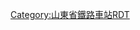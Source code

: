 <noinclude>{{BS-map
| title = 郓城站站线布置图
| map = </noinclude>
\\\\CONTg\CONTg\\\~~[[京九铁路]][[上行线|上]]、[[下行线]][[北京西站]]方向
\\\\STRg\STRf\\\
\\\\STR!~STRc2\ABZg3\\\
\\\\ABZg+1\STR!~STRc4\\\
\\\\ABZg2\STR!~STRc3\\\
\\\\STR!~STRc1\ABZg+4\ENDEa\\
\\\ENDEa!~STRc2\ABZg3\ABZg2\STR!~STRc3\\
\\\ABZg+1\STR!~STRc4\STR!~STRc1\ABZg+4\\
\\STRc2\ABZg3\STR\STR\ABZg2\STRc3\
STRc2\STR3+l!~STRc2\ABZ1+3r!~STRc2\ABZg3!~STRc4\STR\STR\STR!~STRc1\ABZ4+2f\STRc3
STR+1\STR+1!~STRc4\STR+1!~STRc4\STR!~STRc4\STR\STR\STR\STR!~STRc1\STR+4
STR\STR\STR\STR\STR\STR\STR\STR\STR
STR\STR\STR\STR\STR\STR\STR\STR\STR
STR\STR\STR\STR+BSl\STR+BSr\STR\STR\STR\STR+BSl!~num1l~~1站台
STR\STR\STR\STR+BSl\STR+BSr\STR\STR\STR\STR+BSl
STR\STR\STR\STR+BSl\STR+BSr\STR\STR\STR\STR+BSl
STR\STR\STR\STR+BSl\STR+BSr\STR\STR\STR\STR+BSl
STR\STR\STR\STR+BSl\STR+BSr!~num2r\STR\STR\STR\STR+BSl~~2站台
STR\STR\STR\STR+BSl!~num3l\STR+BSr\STR\STR\STR\STR+BSl~~3站台
STR\STR\STR\STR+BSl\STR+BSr\STR\STR\STR\STR+BSl
STR\STR\STR\STR+BSl\STR+BSr\STR\STR\STR\STR+BSl
STR\STR\STR\STR\STR\STR\STR\STR\STR
STR\STR\STR\STR\STR\STR\STR\STR\STR
STR2\STR!~STRc3\STR2\STR!~STRc3\STR\STR\STR\STR\STR
STRc1\ABZ2+4g\STRc13\ABZg+4\STR\STR\STR\STR!~STRc2\STR3
\STRc1\ABZ4+2f\ABZg3\STR\STR\STR!~STRc2\ABZ3+1g\STRc4
\\ABZg+1\ABZ2+4g\STR!~STRc3\STR\ABZg+1\STRc4\
\\STR2\STRc13\ABZg+4\STR!~STRc2\ABZg3\\
\\STRc1\STR+4\ABZg2\ABZg+1!~STRc3\STR!~STRc4\STRc2\LSTR3+1
\\\STR\STR!~STRc1\ABZg+4\STR!~STRc2\ABZ3+1l\LSTRq!~STRc4
\\STRc2\STR3\STR\ABZg2\ABZg+1!~STRc3\STRc4\
\STRc2\STR3+1\STRc4\STR!~STRc2\ABZg3!~STRc1\ABZg+4\\
STRc2\STR3+1\STRc4\\ABZg+1\STR!~STRc4\STR\STRc2\LSTR3+1
STR+1\STRc4\\\STR\STR\STR!~STRc2\STR3+1\STRc4
STR\\\\STR\STR\ABZg+1\STRc4\
STR\\\\STR\STR\STR\\
STR\\\\STR\STR\STR\\
STR\\\\STR\STR\STR\\
STR\\\\STR\STR\STR\BUILDING\
STR\\\\STR\STR\STR!~STRc2\STR3\
STR\\\\STR\STR\ABZg+1\STRc4\
STR\\\\STR\STR\STR\\
STR\\\\STR\STR\STR2\STRc3\
STR\\\\STR\STR\STRc1\LSTR2+4\
STR\\\\STR\STR\\\
STR2\STRc3\\\STR\STR\\\
STRc1\STR2+4\STRc3\\STR\STR\\\
\STRc1\STR2+4\STRc3\STR\STR\\\
\\STRc1\STR2+4\STR!~STRc3\STR\\\
\\\STRc1\KRZ2+4o\STR!~STRc3\\\
\\\\STR!~STRc1\KRZ2+4o\STRc3\\
\\\\STR\STR!~STRc1\LSTR2+4\\
\\\\STRg\STRf\\\
\\\\CONTf\CONTf\\\~~[[京九铁路]][[上行线|上]]、[[下行线]][[常平站]]方向
<noinclude>}}

{{Rdt intro|[[郓城站]]}}

[[Category:山東省鐵路車站RDT]]

</noinclude>